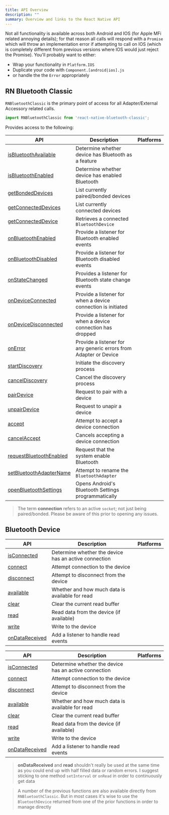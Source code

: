 ```yaml
---
title: API Overview
description: ""
summary: Overview and links to the React Native API
---
```



Not all functionality is available across both Android and IOS (for Apple MFi related annoying details); for that reason all calls will respond with a `Promise` which will throw an implementation error if attempting to call on IOS (which is completely different from previous versions where IOS would just reject the Promise).  You'll probably want to either:

- Wrap your functionality in `Platform.IOS`
- Duplicate your code with `Component.[android|ios].js`
- or handle the the `Error` appropriately

## RN Bluetooth Classic

`RNBluetoothClassic` is the primary point of access for all Adapter/External Accessory related calls.

```javascript
import RNBluetoothClassic from 'react-native-bluetooth-classic';
```

Provides access to the following:

| API                                                                                    | Description                                                      | Platforms                       |
| -------------------------------------------------------------------------------------- | ---------------------------------------------------------------- | ------------------------------- |
| [isBluetoothAvailable](/react-native/rn-bluetooth-classic/#isbluetoothavailable)       | Determine whether device has Bluetooth as a feature              | <IoLogoAndroid/> <IoLogoApple/> |
| [isBluetoothEnabled](/react-native/rn-bluetooth-classic/#isbluetoothenabled)           | Determine whether device has enabled Bluetooth                   | <IoLogoAndroid/> <IoLogoApple/> |
| [getBondedDevices](/react-native/rn-bluetooth-classic/#getbondeddevices)               | List currently paired/bonded devices                             | <IoLogoAndroid/> <IoLogoApple/> |
| [getConnectedDevices](/react-native/rn-bluetooth-classic/#getconnecteddevices)         | List currently connected devices                                 | <IoLogoAndroid/> <IoLogoApple/> |
| [getConnectedDevice](/react-native/rn-bluetooth-classic/#getconnecteddevice)           | Retrieves a connected `BluetoothDevice`                          | <IoLogoAndroid/> <IoLogoApple/> |
| [onBluetoothEnabled](/react-native/rn-bluetooth-classic/#onbluetoothenabled)           | Provide a listener for Bluetooth enabled events                  | <IoLogoAndroid/> <IoLogoApple/> |
| [onBluetoothDisabled](/react-native/rn-bluetooth-classic/#onbluetoothdisabled)         | Provide a listener for Bluetooth disabled events                 | <IoLogoAndroid/> <IoLogoApple/> |
| [onStateChanged](/react-native/rn-bluetooth-classic/#onstatechanged)                   | Provides a listener for Bluetooth state change events            | <IoLogoAndroid/> <IoLogoApple/> |
| [onDeviceConnected](/react-native/rn-bluetooth-classic/#ondeviceconnected)             | Provide a listener for when a device connection is initiated     | <IoLogoAndroid/> <IoLogoApple/> |
| [onDeviceDisconnected](/react-native/rn-bluetooth-classic/#ondevicedisconnected)       | Provide a listener for when a device connection has dropped      | <IoLogoAndroid/> <IoLogoApple/> |
| [onError](/react-native/rn-bluetooth-classic/#onerror)                                 | Provide a listener for any generic errors from Adapter or Device | <IoLogoAndroid/> <IoLogoApple/> |
| [startDiscovery](/react-native/rn-bluetooth-classic/#startdiscovery)                   | Initiate the discovery process                                   | <IoLogoAndroid/>                |
| [cancelDiscovery](/react-native/rn-bluetooth-classic/#canceldiscovery)                 | Cancel the discovery process                                     | <IoLogoAndroid/>                |
| [pairDevice](/react-native/rn-bluetooth-classic/#pairdevice)                           | Request to pair with a device                                    | <IoLogoAndroid/>                |
| [unpairDevice](/react-native/rn-bluetooth-classic/#unpairdevice)                       | Request to unapir a device                                       | <IoLogoAndroid/>                |
| [accept](/react-native/rn-bluetooth-classic/#accept)                                   | Attempt to accept a device connection                            | <IoLogoAndroid/>                |
| [cancelAccept](/react-native/rn-bluetooth-classic/#cancelaccept)                       | Cancels accepting a device connection                            | <IoLogoAndroid/>                |
| [requestBluetoothEnabled](/react-native/rn-bluetooth-classic/#requestbluetoothenabled) | Request that the system enable Bluetooth                         | <IoLogoAndroid/>                |
| [setBluetoothAdapterName](/react-native/rn-bluetooth-classic/#setbluetoothadaptername) | Attempt to rename the `BluetoothAdapter`                         | <IoLogoAndroid/>                |
| [openBluetoothSettings](/react-native/rn-bluetooth-classic/#openbluetoothsettings)     | Opens Android's Bluetooth Settings programmatically              | <IoLogoAndroid/>                |

> The term **connection** refers to an active `socket`; not just being paired/bonded.  Please be aware of this prior to opening any issues.

## Bluetooth Device

| API                | Description                                           | Platforms                       |
| ------------------ | ----------------------------------------------------- | ------------------------------- |
| [isConnected]()    | Determine whether the device has an active connection | <IoLogoAndroid/> <IoLogoApple/> |
| [connect]()        | Attempt connection to the device                      | <IoLogoAndroid/> <IoLogoApple/> |
| [disconnect]()     | Attempt to disconnect from the device                 | <IoLogoAndroid/> <IoLogoApple/> |
| [available]()      | Whether and how much data is available for read       | <IoLogoAndroid/> <IoLogoApple/> |
| [clear]()          | Clear the current read buffer                         | <IoLogoAndroid/> <IoLogoApple/> |
| [read]()           | Read data from the device (if available)              | <IoLogoAndroid/> <IoLogoApple/> |
| [write]()          | Write to the device                                   | <IoLogoAndroid/> <IoLogoApple/> |
| [onDataReceived]() | Add a listener to handle read events                  | <IoLogoAndroid/> <IoLogoApple/> |

| API | Description | Platforms |
| --- | --- | --- | 
| [isConnected]() | Determine whether the device has an active connection | <IoLogoAndroid/> <IoLogoApple/> |
| [connect]() | Attempt connection to the device | <IoLogoAndroid/> <IoLogoApple/> |
| [disconnect]() | Attempt to disconnect from the device | <IoLogoAndroid/> <IoLogoApple/> |
| [available]() | Whether and how much data is available for read | <IoLogoAndroid/> <IoLogoApple/> |
| [clear]() | Clear the current read buffer | <IoLogoAndroid/> <IoLogoApple/> |
| [read]() | Read data from the device (if available) | <IoLogoAndroid/> <IoLogoApple/> |
| [write]() | Write to the device | <IoLogoAndroid/> <IoLogoApple/> |
| [onDataReceived]() | Add a listener to handle read events | <IoLogoAndroid/> <IoLogoApple/> |

> **onDataReceived** and **read** shouldn't really be used at the same time as you could end up with half filled data or random errors.  I suggest sticking to one method `setInterval` or `onRead` in order to continuously get data

> A number of the previous functions are also available directly from `RNBluetoothClassic`.  But in most cases it's wise to use the `BluetoothDevice` returned from one of the prior functions in order to manage directly